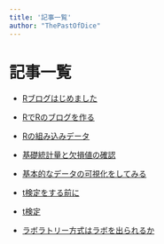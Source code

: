 ```yaml
---
title: '記事一覧'
author: "ThePastOfDice"
---
```

# 記事一覧

- [Rブログはじめました](posts/2025-04-14-r-blog-start.html)
- [RでRのブログを作る](posts/2025-04-14-r-blog-with-r.html)
- [Rの組み込みデータ](posts/2025-04-15-r-iner-data.html)
- [基礎統計量と欠損値の確認](posts/2025-04-16-basic-stats-na-check.html)
- [基本的なデータの可視化をしてみる](posts/2025-4-19-basic-bata-visualize.html)
- [t検定をする前に](posts/2025-4-18-before-t-test.html)
- [t検定](posts/2025-4-17-t-test.html)


- [ラボラトリー方式はラボを出られるか](posts/2025-4-23-can-the-laboratory-method-leave-the-lab.html)